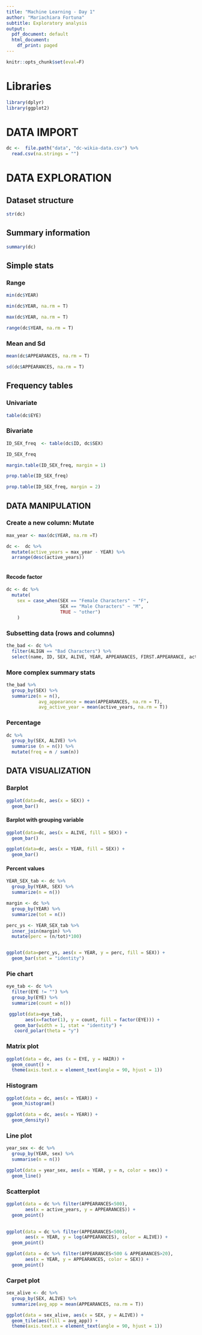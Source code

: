 ```yaml
---
title: "Machine Learning - Day 1"
author: "Mariachiara Fortuna"
subtitle: Exploratory analysis
output:
  pdf_document: default
  html_document:
    df_print: paged
---
```



```r
knitr::opts_chunk$set(eval=F)
```


# Libraries

```r
library(dplyr)
library(ggplot2)

```





# DATA IMPORT

```r

dc <-  file.path("data", "dc-wikia-data.csv") %>%
  read.csv(na.strings = "")

```


# DATA EXPLORATION

## Dataset structure

```r
str(dc)
```


## Summary information

```r
summary(dc)
```


## Simple stats

### Range

```r
min(dc$YEAR)

min(dc$YEAR, na.rm = T)

max(dc$YEAR, na.rm = T)

range(dc$YEAR, na.rm = T)
```


### Mean and Sd

```r
mean(dc$APPEARANCES, na.rm = T)

sd(dc$APPEARANCES, na.rm = T)
```


## Frequency tables

### Univariate

```r
table(dc$EYE)
```

### Bivariate

```r
ID_SEX_freq  <- table(dc$ID, dc$SEX)

ID_SEX_freq
```


```r
margin.table(ID_SEX_freq, margin = 1)
```



```r
prop.table(ID_SEX_freq)
```

```r
prop.table(ID_SEX_freq, margin = 2)
```


## DATA MANIPULATION

### Create a new column: Mutate

```r

max_year <- max(dc$YEAR, na.rm =T)

dc <-  dc %>%
  mutate(active_years = max_year - YEAR) %>%
  arrange(desc(active_years))
  
```


#### Recode factor

```r

dc <- dc %>% 
  mutate(
    sex = case_when(SEX == "Female Characters" ~ "F",
                    SEX == "Male Characters" ~ "M",
                    TRUE ~ "other")
    )

```



### Subsetting data (rows and columns)

```r

the_bad <- dc %>%
  filter(ALIGN == "Bad Characters") %>%
  select(name, ID, SEX, ALIVE, YEAR, APPEARANCES, FIRST.APPEARANCE, active_years)

```


### More complex summary stats

```r

the_bad %>%
  group_by(SEX) %>%
  summarize(n = n(),
            avg_appearance = mean(APPEARANCES, na.rm = T),
            avg_active_year = mean(active_years, na.rm = T))

```


### Percentage

```r

dc %>%
  group_by(SEX, ALIVE) %>%
  summarise (n = n()) %>%
  mutate(freq = n / sum(n))

```




## DATA VISUALIZATION


### Barplot

```r
ggplot(data=dc, aes(x = SEX)) +
  geom_bar()
```


#### Barplot with grouping variable 

```r
ggplot(data=dc, aes(x = ALIVE, fill = SEX)) +
  geom_bar()
```


```r
ggplot(data=dc, aes(x = YEAR, fill = SEX)) +
  geom_bar()
```


#### Percent values

```r

YEAR_SEX_tab <- dc %>%
  group_by(YEAR, SEX) %>%
  summarize(n = n())

margin <- dc %>%
  group_by(YEAR) %>%
  summarize(tot = n())

perc_ys <- YEAR_SEX_tab %>%
  inner_join(margin) %>%
  mutate(perc = (n/tot)*100)


ggplot(data=perc_ys, aes(x = YEAR, y = perc, fill = SEX)) +
  geom_bar(stat = "identity")


```


###  Pie chart

```r

eye_tab <- dc %>%
  filter(EYE != "") %>%
  group_by(EYE) %>%
  summarize(count = n())

 ggplot(data=eye_tab, 
       aes(x=factor(1), y = count, fill = factor(EYE))) +
   geom_bar(width = 1, stat = "identity") +
   coord_polar(theta = "y")

```

### Matrix plot

```r
ggplot(data = dc, aes (x = EYE, y = HAIR)) +
  geom_count() +
  theme(axis.text.x = element_text(angle = 90, hjust = 1))
```



### Histogram

```r
ggplot(data = dc, aes(x = YEAR)) +
  geom_histogram()
```

```r
ggplot(data = dc, aes(x = YEAR)) +
  geom_density()
```


### Line plot

```r

year_sex <- dc %>%
  group_by(YEAR, sex) %>%
  summarise(n = n())

ggplot(data = year_sex, aes(x = YEAR, y = n, color = sex)) +
  geom_line()
```



### Scatterplot 


```r
ggplot(data = dc %>% filter(APPEARANCES<500), 
       aes(x = active_years, y = APPEARANCES)) +
  geom_point()
  
```


```r
ggplot(data = dc %>% filter(APPEARANCES<500), 
       aes(x = YEAR, y = log(APPEARANCES), color = ALIVE)) +
  geom_point()
```


```r
ggplot(data = dc %>% filter(APPEARANCES<500 & APPEARANCES>20), 
       aes(x = YEAR, y = APPEARANCES, color = SEX)) +
  geom_point()
```


### Carpet plot

```r

sex_alive <- dc %>%
  group_by(SEX, ALIVE) %>%
  summarize(avg_app = mean(APPEARANCES, na.rm = T))

ggplot(data = sex_alive, aes(x = SEX, y = ALIVE)) +
  geom_tile(aes(fill = avg_app)) +
  theme(axis.text.x = element_text(angle = 90, hjust = 1))
```


